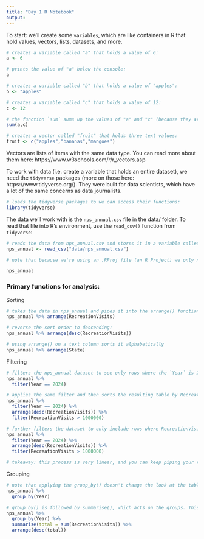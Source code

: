 ```yaml
---
title: "Day 1 R Notebook"
output: 
---
```


To start: we'll create some `variables`, which are like containers in R that hold values, vectors, lists, datasets, and more. 

```r
# creates a variable called "a" that holds a value of 6:
a <- 6

# prints the value of "a" below the console:
a

# creates a variable called "b" that holds a value of "apples":
b <- "apples"

# creates a variable called "c" that holds a value of 12:
c <- 12

# the function `sum` sums up the values of "a" and "c" (because they are numbers):
sum(a,c)

# creates a vector called "fruit" that holds three text values:
fruit <- c("apples","bananas","mangoes")
```

Vectors are lists of items with the same data type. You can read more about them here: https://www.w3schools.com/r/r_vectors.asp

To work with data (i.e. create a variable that holds an entire dataset), we need the `tidyverse` packages (more on those here: https://www.tidyverse.org/). They were built for data scientists, which have a lot of the same concerns as data journalists. 

```r
# loads the tidyverse packages to we can access their functions:
library(tidyverse)
```

The data we'll work with is the `nps_annual.csv` file in the data/ folder. To read that file into R's environment, use the `read_csv()` function from `tidyverse`:
```r
# reads the data from nps_annual.csv and stores it in a variable called "nps_annual":
nps_annual <- read_csv("data/nps_annual.csv")

# note that because we're using an .RProj file (an R Project) we only need to tell it where nps_annual.csv is relative to the .RProj file. 

nps_annual
```

### Primary functions for analysis: 

Sorting

```r
# takes the data in nps_annual and pipes it into the arrange() function which sorts it by the column RecreationVisits: 
nps_annual %>% arrange(RecreationVisits) 

# reverse the sort order to descending: 
nps_annual %>% arrange(desc(RecreationVisits))

# using arrange() on a text column sorts it alphabetically
nps_annual %>% arrange(State)
```

Filtering
```r
# filters the nps_annual dataset to see only rows where the `Year` is 2024 (a number):
nps_annual %>% 
  filter(Year == 2024)

# applies the same filter and then sorts the resulting table by RecreationVisits, desc:
nps_annual %>% 
  filter(Year == 2024) %>% 
  arrange(desc(RecreationVisits)) %>% 
  filter(RecreationVisits > 1000000)

# further filters the dataset to only include rows where RecreationVisits is greater than 1M:
nps_annual %>% 
  filter(Year == 2024) %>% 
  arrange(desc(RecreationVisits)) %>% 
  filter(RecreationVisits > 1000000)

# takeaway: this process is very linear, and you can keep piping your results into new functions to do further transformations.
```

Grouping

```r
# note that applying the group_by() doesn't change the look at the table, just adds a sort of index (there are 46 groups, or 46 years in the data)
nps_annual %>% 
  group_by(Year)

# group_by() is followed by summarise(), which acts on the groups. This is a good rule of thumb to remember: group_by is followed by summarise:
nps_annual %>% 
  group_by(Year) %>% 
  summarise(total = sum(RecreationVisits)) %>% 
  arrange(desc(total))
```















